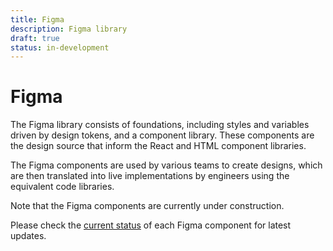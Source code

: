```yaml
---
title: Figma
description: Figma library
draft: true
status: in-development
---
```


# Figma

The Figma library consists of foundations, including styles and variables driven by design tokens, and a component library. These components are the design source that inform the React and HTML component libraries.

The Figma components are used by various teams to create designs, which are then translated into live implementations by engineers using the equivalent code libraries.

<Highlight>

Note that the Figma components are currently under construction.

Please check the [current status](/components/) of each Figma component for latest updates.

</Highlight>
